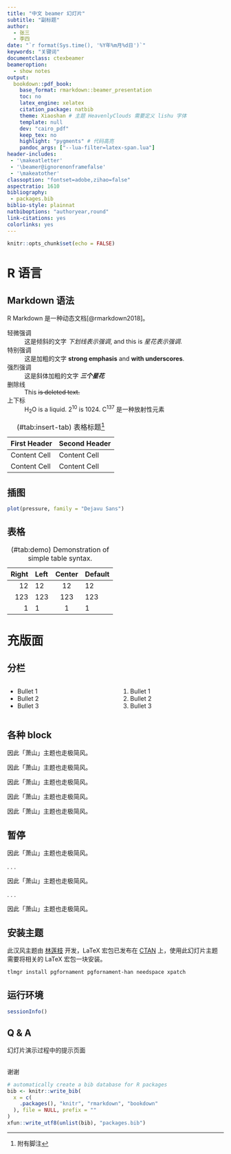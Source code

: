 ```yaml
---
title: "中文 beamer 幻灯片"
subtitle: "副标题"
author:
  - 张三
  - 李四
date: "`r format(Sys.time(), '%Y年%m月%d日')`"
keywords: "关键词"
documentclass: ctexbeamer
beameroption: 
  - show notes
output: 
  bookdown::pdf_book: 
    base_format: rmarkdown::beamer_presentation
    toc: no
    latex_engine: xelatex
    citation_package: natbib
    theme: Xiaoshan # 主题 HeavenlyClouds 需要定义 lishu 字体
    template: null
    dev: "cairo_pdf"
    keep_tex: no
    highlight: "pygments" # 代码高亮
    pandoc_args: ["--lua-filter=latex-span.lua"]
header-includes:
 - '\makeatletter'
 - '\beamer@ignorenonframefalse'
 - '\makeatother'
classoption: "fontset=adobe,zihao=false"
aspectratio: 1610
bibliography: 
 - packages.bib
biblio-style: plainnat
natbiboptions: "authoryear,round"
link-citations: yes
colorlinks: yes
---
```


```r
knitr::opts_chunk$set(echo = FALSE)
```

# R 语言

## Markdown 语法 {#sec:markdown}

R Markdown 是一种动态文档[@rmarkdown2018]。

轻微强调
:   这是倾斜的文字 _下划线表示强调_, and this is *星花表示强调*.

特别强调
:   这是加粗的文字 **strong emphasis** and __with underscores__.

强烈强调
:   这是斜体加粗的文字 ***三个星花***

删除线
:   This ~~is deleted text.~~

上下标
:   H~2~O is a liquid.  2^10^ is 1024. C^137^ 是一种放射性元素

Table: (\#tab:insert-tab) 表格标题^[附有脚注]

| First Header | Second Header |
| :----------- | :------------ |
| Content Cell | Content Cell  |
| Content Cell | Content Cell  |

## 插图

```r
plot(pressure, family = "Dejavu Sans")
```

## 表格

Table: (\#tab:demo) Demonstration of simple table syntax.

  Right     Left     Center     Default
-------     ------ ----------   -------
     12     12        12            12
    123     123       123          123
      1     1          1             1

# 充版面

## 分栏

:::::::::::::: {.columns}
::: {.column width="40%"}

- Bullet 1
- Bullet 2
- Bullet 3
:::
::: {.column width="40%"}

1. Bullet 1
1. Bullet 2
1. Bullet 3
:::
::::::::::::::

## 各种 block {.allowframebreaks}

::: {.block data-latex="{Metropolis 走极简风}"}
因此「萧山」主题也走极简风。
:::

::: {.exampleblock data-latex="{Metropolis 走极简风}"}
因此「萧山」主题也走极简风。
:::

::: {.alertblock data-latex="{Metropolis 走极简风}"}
因此「萧山」主题也走极简风。
:::

::: {.theorem data-latex="{Metropolis 走极简风}"}
因此「萧山」主题也走极简风。
:::

::: {.proof data-latex="{Metropolis 走极简风}"}
因此「萧山」主题也走极简风。
:::

## 暂停

::: {.alertblock data-latex="{Metropolis 走极简风}"}
因此「萧山」主题也走极简风。
:::

. . .

::: {.theorem data-latex="{Metropolis 走极简风}"}
因此「萧山」主题也走极简风。
:::

. . .

::: {.proof data-latex="{Metropolis 走极简风}"}
因此「萧山」主题也走极简风。
:::

## 安装主题

此汉风主题由 [林莲枝](https://github.com/liantze/pgfornament-han/) 开发，LaTeX 宏包已发布在 [CTAN](https://www.ctan.org/pkg/pgfornament-han) 上，使用此幻灯片主题需要将相关的 LaTeX 宏包一块安装。

```bash
tlmgr install pgfornament pgfornament-han needspace xpatch
```

## 运行环境 {.allowframebreaks}

```r
sessionInfo()
```

## Q & A

[幻灯片演示过程中的提示页面]{.note}

## {.standout}

谢谢

```r
# automatically create a bib database for R packages
bib <- knitr::write_bib(
  x = c(
    .packages(), "knitr", "rmarkdown", "bookdown"
  ), file = NULL, prefix = ""
)
xfun::write_utf8(unlist(bib), "packages.bib")
```
